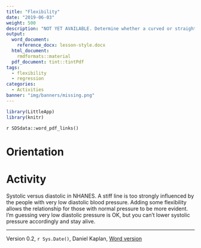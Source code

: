 ```yaml
---
title: "Flexibility"
date: "2019-06-03"
weight: 500
description: "NOT YET AVAILABLE. Determine whether a curved or straight-line relationship is a better description of the relationship between two quantitative variables."
output:
  word_document:
    reference_docx: lesson-style.docx
  html_document:
    rmdformats::material
  pdf_document: tint::tintPdf
tags: 
  - flexibility
  - regression
categories: 
  - Activities
banner: "img/banners/missing.png"
---
```





```r
library(LittleApp)
library(knitr)
```

`r SDSdata::word_pdf_links()`

# Orientation


 
# Activity


Systolic versus diastolic in NHANES. A stiff line is too strongly influenced by the people with very low diastolic blood pressure. Adding some flexibility allows the relationship for those with normal pressure to be more evident. I'm guessing very low diastolic pressure is OK, but you can't lower systolic pressure accordingly and stay alive.


----------------------

Version 0.2, `r Sys.Date()`, Daniel Kaplan, [Word version](`r paste0("/word-versions/",tools::file_path_sans_ext(knitr::current_input()), ".docx")`) 
